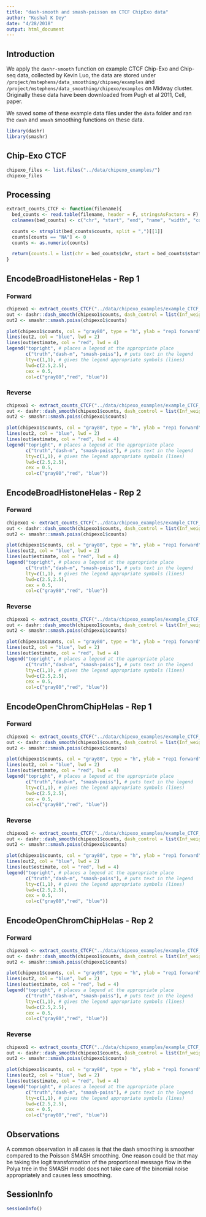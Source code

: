```yaml
---
title: "dash-smooth and smash-poisson on CTCF ChipExo data"
author: "Kushal K Dey"
date: "4/28/2018"
output: html_document
---
```


## Introduction

We apply the `dashr-smooth` function on example CTCF Chip-Exo and Chip-seq data, collected by Kevin Luo,
the data are stored under `/project/mstephens/data_smoothing/chipseq/examples` and `/project/mstephens/data_smoothing/chipexo/examples` on Midway cluster. Originally these data have been
downloaded from Pugh et al 2011, Cell, paper. 

We saved some of these example data files under the `data` folder and ran the `dash` and `smash` smoothing 
functions on these data.

```r
library(dashr)
library(smashr)
```


## Chip-Exo CTCF

```r
chipexo_files <- list.files("../data/chipexo_examples/")
chipexo_files
```

## Processing

```r
extract_counts_CTCF <- function(filename){
  bed_counts <- read.table(filename, header = F, stringsAsFactors = F)
  colnames(bed_counts) <- c("chr", "start", "end", "name", "width", "counts")

  counts <- strsplit(bed_counts$counts, split = ",")[[1]]
  counts[counts == "NA"] <- 0
  counts <- as.numeric(counts)

  return(counts.l = list(chr = bed_counts$chr, start = bed_counts$start, end = bed_counts$end, counts = counts))
}
```

## EncodeBroadHistoneHelas - Rep 1

### Forward

```r
chipexo1 <- extract_counts_CTCF("../data/chipexo_examples/example_CTCF_MACE_wgEncodeBroadHistoneHelas3CtcfStdAlnRep1_forward_counts.txt")
out <- dashr::dash_smooth(chipexo1$counts, dash_control = list(Inf_weight = 1), progressbar = FALSE)
out2 <- smashr::smash.poiss(chipexo1$counts)

plot(chipexo1$counts, col = "gray80", type = "h", ylab = "rep1 forward", xlab = "", main = "CTCF-rep1-forward")
lines(out2, col = "blue", lwd = 2)
lines(out$estimate, col = "red", lwd = 4)
legend("topright", # places a legend at the appropriate place
       c("truth","dash-m", "smash-poiss"), # puts text in the legend
       lty=c(1,1), # gives the legend appropriate symbols (lines)
       lwd=c(2.5,2.5),
       cex = 0.5,
       col=c("gray80","red", "blue"))

```

### Reverse

```r
chipexo1 <- extract_counts_CTCF("../data/chipexo_examples/example_CTCF_MACE_wgEncodeBroadHistoneHelas3CtcfStdAlnRep1_reverse_counts.txt")
out <- dashr::dash_smooth(chipexo1$counts, dash_control = list(Inf_weight = 1), progressbar = FALSE)
out2 <- smashr::smash.poiss(chipexo1$counts)

plot(chipexo1$counts, col = "gray80", type = "h", ylab = "rep1 forward", xlab = "", main = "CTCF-rep1-forward")
lines(out2, col = "blue", lwd = 2)
lines(out$estimate, col = "red", lwd = 4)
legend("topright", # places a legend at the appropriate place
       c("truth","dash-m", "smash-poiss"), # puts text in the legend
       lty=c(1,1), # gives the legend appropriate symbols (lines)
       lwd=c(2.5,2.5),
       cex = 0.5,
       col=c("gray80","red", "blue"))

```

## EncodeBroadHistoneHelas - Rep 2

### Forward

```r
chipexo1 <- extract_counts_CTCF("../data/chipexo_examples/example_CTCF_MACE_wgEncodeBroadHistoneHelas3CtcfStdAlnRep1_forward_counts.txt")
out <- dashr::dash_smooth(chipexo1$counts, dash_control = list(Inf_weight = 1), progressbar = FALSE)
out2 <- smashr::smash.poiss(chipexo1$counts)

plot(chipexo1$counts, col = "gray80", type = "h", ylab = "rep1 forward", xlab = "", main = "CTCF-rep1-forward")
lines(out2, col = "blue", lwd = 2)
lines(out$estimate, col = "red", lwd = 4)
legend("topright", # places a legend at the appropriate place
       c("truth","dash-m", "smash-poiss"), # puts text in the legend
       lty=c(1,1), # gives the legend appropriate symbols (lines)
       lwd=c(2.5,2.5),
       cex = 0.5,
       col=c("gray80","red", "blue"))

```

### Reverse

```r
chipexo1 <- extract_counts_CTCF("../data/chipexo_examples/example_CTCF_MACE_wgEncodeBroadHistoneHelas3CtcfStdAlnRep1_reverse_counts.txt")
out <- dashr::dash_smooth(chipexo1$counts, dash_control = list(Inf_weight = 1), progressbar = FALSE)
out2 <- smashr::smash.poiss(chipexo1$counts)

plot(chipexo1$counts, col = "gray80", type = "h", ylab = "rep1 forward", xlab = "", main = "CTCF-rep1-forward")
lines(out2, col = "blue", lwd = 2)
lines(out$estimate, col = "red", lwd = 4)
legend("topright", # places a legend at the appropriate place
       c("truth","dash-m", "smash-poiss"), # puts text in the legend
       lty=c(1,1), # gives the legend appropriate symbols (lines)
       lwd=c(2.5,2.5),
       cex = 0.5,
       col=c("gray80","red", "blue"))

```



## EncodeOpenChromChipHelas - Rep 1

### Forward

```r
chipexo1 <- extract_counts_CTCF("../data/chipexo_examples/example_CTCF_MACE_wgEncodeOpenChromChipHelas3CtcfAlnRep1_forward_counts.txt")
out <- dashr::dash_smooth(chipexo1$counts, dash_control = list(Inf_weight = 1), progressbar = FALSE)
out2 <- smashr::smash.poiss(chipexo1$counts)

plot(chipexo1$counts, col = "gray80", type = "h", ylab = "rep1 forward", xlab = "", main = "CTCF-rep1-forward")
lines(out2, col = "blue", lwd = 2)
lines(out$estimate, col = "red", lwd = 4)
legend("topright", # places a legend at the appropriate place
       c("truth","dash-m", "smash-poiss"), # puts text in the legend
       lty=c(1,1), # gives the legend appropriate symbols (lines)
       lwd=c(2.5,2.5),
       cex = 0.5,
       col=c("gray80","red", "blue"))

```

### Reverse

```r
chipexo1 <- extract_counts_CTCF("../data/chipexo_examples/example_CTCF_MACE_wgEncodeOpenChromChipHelas3CtcfAlnRep1_reverse_counts.txt")
out <- dashr::dash_smooth(chipexo1$counts, dash_control = list(Inf_weight = 1), progressbar = FALSE)
out2 <- smashr::smash.poiss(chipexo1$counts)

plot(chipexo1$counts, col = "gray80", type = "h", ylab = "rep1 forward", xlab = "", main = "CTCF-rep1-forward")
lines(out2, col = "blue", lwd = 2)
lines(out$estimate, col = "red", lwd = 4)
legend("topright", # places a legend at the appropriate place
       c("truth","dash-m", "smash-poiss"), # puts text in the legend
       lty=c(1,1), # gives the legend appropriate symbols (lines)
       lwd=c(2.5,2.5),
       cex = 0.5,
       col=c("gray80","red", "blue"))

```

## EncodeOpenChromChipHelas - Rep 2

### Forward

```r
chipexo1 <- extract_counts_CTCF("../data/chipexo_examples/example_CTCF_MACE_wgEncodeOpenChromChipHelas3CtcfAlnRep2_forward_counts.txt")
out <- dashr::dash_smooth(chipexo1$counts, dash_control = list(Inf_weight = 1), progressbar = FALSE)
out2 <- smashr::smash.poiss(chipexo1$counts)

plot(chipexo1$counts, col = "gray80", type = "h", ylab = "rep1 forward", xlab = "", main = "CTCF-rep1-forward")
lines(out2, col = "blue", lwd = 2)
lines(out$estimate, col = "red", lwd = 4)
legend("topright", # places a legend at the appropriate place
       c("truth","dash-m", "smash-poiss"), # puts text in the legend
       lty=c(1,1), # gives the legend appropriate symbols (lines)
       lwd=c(2.5,2.5),
       cex = 0.5,
       col=c("gray80","red", "blue"))

```

### Reverse

```r
chipexo1 <- extract_counts_CTCF("../data/chipexo_examples/example_CTCF_MACE_wgEncodeOpenChromChipHelas3CtcfAlnRep2_reverse_counts.txt")
out <- dashr::dash_smooth(chipexo1$counts, dash_control = list(Inf_weight = 1), progressbar = FALSE)
out2 <- smashr::smash.poiss(chipexo1$counts)

plot(chipexo1$counts, col = "gray80", type = "h", ylab = "rep1 forward", xlab = "", main = "CTCF-rep1-forward")
lines(out2, col = "blue", lwd = 2)
lines(out$estimate, col = "red", lwd = 4)
legend("topright", # places a legend at the appropriate place
       c("truth","dash-m", "smash-poiss"), # puts text in the legend
       lty=c(1,1), # gives the legend appropriate symbols (lines)
       lwd=c(2.5,2.5),
       cex = 0.5,
       col=c("gray80","red", "blue"))

```

## Observations

A common observation in all cases is that the dash smoothing is smoother compared to the Poisson SMASH smoothing.
One reason could be that may be taking the logit transformation of the proportional message flow in the Polya tree 
in the SMASH model does not take care of the binomial noise appropriately and causes less smoothing. 

## SessionInfo

```r
sessionInfo()
```


